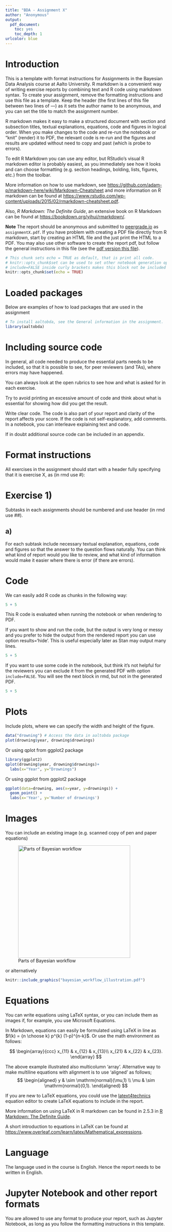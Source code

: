 ```yaml
---
title: "BDA - Assignment X"
author: "Anonymous"
output: 
  pdf_document: 
    toc: yes
    toc_depth: 1
urlcolor: blue
---
```


# Introduction

This is a template with format instructions for Assignments in the Bayesian Data Analysis course at Aalto University. R markdown is a convenient way of writing exercise reports by combining text and R code using markdown syntax. To create your assignment, remove the formatting instructions and use this file as a template. Keep the header (the first lines of this file between two lines of ---) as it sets the author name to be anonymous, and you can set the title to match the assignment number.

R markdown makes it easy to make a structured document with section and subsection titles, textual explanations, equations, code and figures in logical order. When you make changes to the code and re-run the notebook or "knit" (render) it to PDF, the relevant code is re-run and the figures and results are updated without need to copy and past (which is probe to errors).

To edit R Markdown you can use any editor, but RStudio's visual R markdown editor is probably easiest, as you immediately see how it looks and can choose formatting (e.g. section headings, bolding, lists, figures, etc.) from the toolbar.

More information on how to use markdown, see <https://github.com/adam-p/markdown-here/wiki/Markdown-Cheatsheet> and more information on R markdown can be found at <https://www.rstudio.com/wp-content/uploads/2015/02/rmarkdown-cheatsheet.pdf>.

Also, *R Markdown: The Definite Guide*, an extensive book on R Markdown can be found at <https://bookdown.org/yihui/rmarkdown/>.

**Note** The report should be anonymous and submitted to [peergrade.io](peergrade.io) as `assignmentX.pdf`. If you have problem with creating a PDF file directly from R markdown, start by creating an HTML file and the just print the HTML to a PDF. You may also use other software to create the report pdf, but follow the general instructions in this file (see the [pdf version this file](https://github.com/avehtari/BDA_course_Aalto/blob/master/templates/assignment_template.pdf)).

```r
# This chunk sets echo = TRUE as default, that is print all code.
# knitr::opts_chunk$set can be used to set other notebook generation options, too.
# include=FALSE inside curly brackets makes this block not be included in the pdf.
knitr::opts_chunk$set(echo = TRUE)
```

# Loaded packages

Below are examples of how to load packages that are used in the assignment

```r
# To install aaltobda, see the General information in the assignment.
library(aaltobda)
```

# Including source code

In general, all code needed to produce the essential parts needs to be included, so that it is possible to see, for peer reviewers (and TAs), where errors may have happened.

You can always look at the open rubrics to see how and what is asked for in each exercise.

Try to avoid printing an excessive amount of code and think about what is essential for showing how did you get the result.

Write clear code. The code is also part of your report and clarity of the report affects your score. If the code is not self-explanatory, add comments. In a notebook, you can interleave explaining text and code.

If in doubt additional source code can be included in an appendix.

# Format instructions

All exercises in the assignment should start with a header fully specifying that it is exercise X, as (in rmd use \#):

# Exercise 1)

Subtasks in each assignments should be numbered and use header (in rmd use \#\#).

## a)

For each subtask include necessary textual explanation, equations, code and figures so that the answer to the question flows naturally. You can think what kind of report would you like to review, and what kind of information would make it easier where there is error (if there are errors).

# Code

We can easily add R code as chunks in the following way:

```r
5 + 5
```

This R code is evaluated when running the notebook or when rendering to PDF.

If you want to show and run the code, but the output is very long or messy and you prefer to hide the output from the rendered report you can use option results='hide'. This is useful especially later as Stan may output many lines.

```r
5 + 5
```

If you want to use some code in the notebook, but think it's not helpful for the reviewers you can exclude it from the generated PDF with option `include=FALSE`. You will see the next block in rmd, but not in the generated PDF.

```r
5 + 5
```

# Plots

Include plots, where we can specify the width and height of the figure.

```r
data("drowning") # Access the data in aaltobda package
plot(drowning$year, drowning$drownings)
```

Or using qplot from ggplot2 package

```r
library(ggplot2)
qplot(drowning$year, drowning$drownings)+
  labs(x="Year", y="Drownings")
```

Or using ggplot from ggplot2 package

```r
ggplot(data=drowning, aes(x=year, y=drownings)) + 
  geom_point() +
  labs(x='Year', y='Number of drownings')
```

# Images

You can include an existing image (e.g. scanned copy of pen and paper equations)

![Parts of Bayesian workflow](bayes_workflow.jpg){width="350"}

or alternatively

```r
knitr::include_graphics("bayesian_workflow_illustration.pdf")
```

# Equations

You can write equations using LaTeX syntax, or you can include them as images if, for example, you use Microsoft Equations.

In Markdown, equations can easily be formulated using LaTeX in line as $f(k) = {n \choose k} p^{k} (1-p)^{n-k}$. Or use the math environment as follows:

$$
\begin{array}{ccc}
x_{11} & x_{12} & x_{13}\\
x_{21} & x_{22} & x_{23}.
\end{array}
$$

The above example illustrated also multicolumn 'array'. Alternative way to make multiline equations with alignment is to use 'aligned' as follows; $$
\begin{aligned}
y & \sim \mathrm{normal}(\mu,1) \\
\mu & \sim \mathrm{normal}(0,1).
\end{aligned}
$$

If you are new to LaTeX equations, you could use the [latext4technics](https://www.latex4technics.com/) equation editor to create LaTeX equations to include in the report.

More information on using LaTeX in R markdown can be found in 2.5.3 in [R Markdown: The Definite Guide](https://bookdown.org/yihui/rmarkdown/).

A short introduction to equations in LaTeX can be found at <https://www.overleaf.com/learn/latex/Mathematical_expressions>.

# Language

The language used in the course is English. Hence the report needs to be written in English.

# Jupyter Notebook and other report formats

You are allowed to use any format to produce your report, such as Jupyter Notebook, as long as you follow the formatting instructions in this template.
